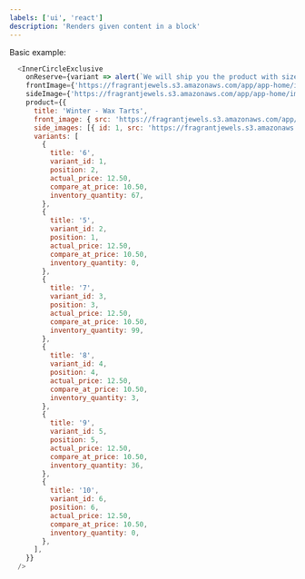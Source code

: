 ```yaml
---
labels: ['ui', 'react']
description: 'Renders given content in a block'
---
```



Basic example:
```js live
  <InnerCircleExclusive
    onReserve={variant => alert(`We will ship you the product with size ${variant.title}`)}
    frontImage={'https://fragrantjewels.s3.amazonaws.com/app/app-home/img/ic-img.jpg'}
    sideImage={'https://fragrantjewels.s3.amazonaws.com/app/app-home/img/ic-img-jewelry.jpg'}
    product={{
      title: 'Winter - Wax Tarts',
      front_image: { src: 'https://fragrantjewels.s3.amazonaws.com/app/app-home/img/ic-img.jpg' },
      side_images: [{ id: 1, src: 'https://fragrantjewels.s3.amazonaws.com/app/app-home/img/ic-img-jewelry.jpg' }],
      variants: [
        {
          title: '6',
          variant_id: 1,
          position: 2,
          actual_price: 12.50,
          compare_at_price: 10.50,
          inventory_quantity: 67,
        },
        {
          title: '5',
          variant_id: 2,
          position: 1,
          actual_price: 12.50,
          compare_at_price: 10.50,
          inventory_quantity: 0,
        },
        {
          title: '7',
          variant_id: 3,
          position: 3,
          actual_price: 12.50,
          compare_at_price: 10.50,
          inventory_quantity: 99,
        },
        {
          title: '8',
          variant_id: 4,
          position: 4,
          actual_price: 12.50,
          compare_at_price: 10.50,
          inventory_quantity: 3,
        },
        {
          title: '9',
          variant_id: 5,
          position: 5,
          actual_price: 12.50,
          compare_at_price: 10.50,
          inventory_quantity: 36,
        },
        {
          title: '10',
          variant_id: 6,
          position: 6,
          actual_price: 12.50,
          compare_at_price: 10.50,
          inventory_quantity: 0,
        },
      ],
    }}
  />
```
